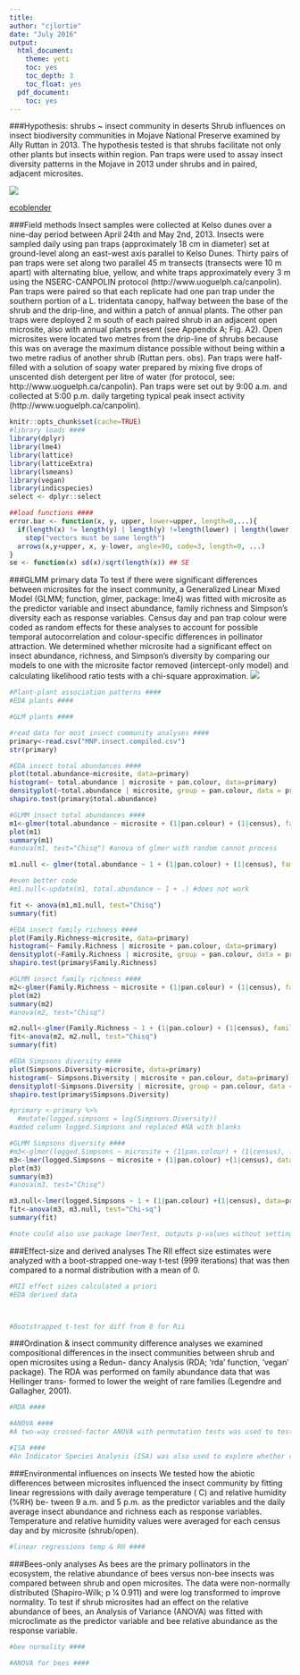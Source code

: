 ```yaml
---
title:
author: "cjlortie"
date: "July 2016"
output:
  html_document:
    theme: yeti
    toc: yes
    toc_depth: 3
    toc_float: yes
  pdf_document:
    toc: yes
---
```

###Hypothesis: shrubs ~ insect community in deserts
Shrub influences on insect biodiversity communities in Mojave National Preserve examined by Ally Ruttan in 2013. The hypothesis tested is that shrubs facilitate not only other plants but insects within region. Pan traps were used to assay insect diversity patterns in the Mojave in 2013 under shrubs and in paired, adjacent microsites.  

![](./kelso.JPG)

[ecoblender](http://ecoblender.org)

###Field methods
Insect samples were collected at Kelso dunes over a nine-day period between April 24th and May 2nd, 2013. Insects were sampled daily using pan traps (approximately 18 cm in diameter) set at ground-level along an east-west axis parallel to Kelso Dunes. Thirty pairs of pan traps were set along two parallel 45 m transects (transects were 10 m apart) with alternating blue, yellow, and white traps approximately every 3 m using the NSERC-CANPOLIN protocol (http://www.uoguelph.ca/canpolin). Pan traps were paired so that each replicate had one pan trap under the southern portion of a L. tridentata canopy, halfway between the base of the shrub and the drip-line, and within a patch of annual plants. The other pan traps were deployed 2 m south of each paired shrub in an adjacent open microsite, also with annual plants present (see Appendix A; Fig. A2). Open microsites were located two metres from the drip-line of shrubs because this was on average the maximum distance possible without being within a two metre radius of another shrub (Ruttan pers. obs). Pan traps were half-filled with a solution of soapy water prepared by mixing five drops of unscented dish detergent per litre of water (for protocol, see: http://www.uoguelph.ca/canpolin). Pan traps were set out by 9:00 a.m. and collected at 5:00 p.m. daily targeting typical peak insect activity (http://www.uoguelph.ca/canpolin). 

```r
knitr::opts_chunk$set(cache=TRUE)
#library loads ####
library(dplyr)
library(lme4)
library(lattice)
library(latticeExtra)
library(lsmeans)
library(vegan)
library(indicspecies)
select <- dplyr::select

##load functions ####
error.bar <- function(x, y, upper, lower=upper, length=0,...){
  if(length(x) != length(y) | length(y) !=length(lower) | length(lower) != length(upper))
    stop("vectors must be same length")
  arrows(x,y+upper, x, y-lower, angle=90, code=3, length=0, ...)
}
se <- function(x) sd(x)/sqrt(length(x)) ## SE
```

###GLMM primary data
To test if there were significant differences between microsites for the insect community, a Generalized Linear Mixed Model (GLMM; function, glmer, package: lme4) was fitted with microsite as the predictor variable and insect abundance, family richness and Simpson’s diversity each as response variables. Census day and pan trap colour were coded as random effects for these analyses to account for possible temporal autocorrelation and colour-specific differences in pollinator attraction. We determined whether microsite had a significant effect on insect abundance, richness, and Simpson’s diversity by comparing our models to one with the microsite factor removed (intercept-only model) and calculating likelihood ratio tests with a chi-square approximation.
![](./mnp.JPG)

```r
#Plant-plant association patterns ####
#EDA plants ####

#GLM plants ####

```

```r
#read data for most insect community analyses ####
primary<-read.csv("MNP.insect.compiled.csv")
str(primary)

#EDA insect total abundances ####
plot(total.abundance~microsite, data=primary)
histogram(~ total.abundance | microsite + pan.colour, data=primary)
densityplot(~total.abundance | microsite, group = pan.colour, data = primary)
shapiro.test(primary$total.abundance)

#GLMM insect total abundances ####
m1<-glmer(total.abundance ~ microsite + (1|pan.colour) + (1|census), family=poisson, data=primary)
plot(m1)
summary(m1)
#anova(m1, test="Chisq") #anova of glmer with random cannot process

m1.null <- glmer(total.abundance ~ 1 + (1|pan.colour) + (1|census), family=poisson, data=primary)

#even better code
#m1.null<-update(m1, total.abundance ~ 1 + .) #does not work

fit <- anova(m1,m1.null, test="Chisq")
summary(fit)

#EDA insect family richness ####
plot(Family.Richness~microsite, data=primary)
histogram(~ Family.Richness | microsite + pan.colour, data=primary)
densityplot(~Family.Richness | microsite, group = pan.colour, data = primary)
shapiro.test(primary$Family.Richness)

#GLMM insect family richness ####
m2<-glmer(Family.Richness ~ microsite + (1|pan.colour) + (1|census), family=poisson, data=primary)
plot(m2)
summary(m2)
#anova(m2, test="Chisq")

m2.null<-glmer(Family.Richness ~ 1 + (1|pan.colour) + (1|census), family=poisson, data=primary)
fit<-anova(m2, m2.null, test="Chisq")
summary(fit)

#EDA Simpsons diversity ####
plot(Simpsons.Diversity~microsite, data=primary)
histogram(~ Simpsons.Diversity | microsite + pan.colour, data=primary)
densityplot(~Simpsons.Diversity | microsite, group = pan.colour, data = primary)
shapiro.test(primary$Simpsons.Diversity)

#primary <-primary %>% 
  #mutate(logged.simpsons = log(Simpsons.Diversity))
#added column logged.Simpsons and replaced #NA with blanks

#GLMM Simpsons diversity ####
#m3<-glmer(logged.Simpsons ~ microsite + (1|pan.colour) + (1|census), family=gaussian, data=primary)
m3<-lmer(logged.Simpsons ~ microsite + (1|pan.colour) +(1|census), data=primary)
plot(m3)
summary(m3) 
#anova(m3, test="Chisq")

m3.null<-lmer(logged.Simpsons ~ 1 + (1|pan.colour) +(1|census), data=primary)
fit<-anova(m3, m3.null, test="Chi-sq")
summary(fit)

#note could also use package lmerTest, outputs p-values without setting up dummy null model


```

###Effect-size and derived analyses
The RII effect size estimates were analyzed with a boot-strapped one-way t-test (999 iterations) that was then compared to a normal distribution with a mean of 0.
``` r
#RII effect sizes calculated a priori
#EDA derived data



#Bootstrapped t-test for diff from 0 for Rii

```

###Ordination & insect community difference analyses
we examined compositional differences in the insect communities between shrub and open microsites using a Redun- dancy Analysis (RDA; ‘rda’ function, ‘vegan’ package). The RDA was performed on family abundance data that was Hellinger trans- formed to lower the weight of rare families (Legendre and Gallagher, 2001). 
```r
#RDA ####

#ANOVA ####
#A two-way crossed-factor ANOVA with permutation tests was used to test for differences in arthropod community structure between shrub and open microsites

#ISA ####
#An Indicator Species Analysis (ISA) was also used to explore whether certain species were more strongly indicative of either of the two microsite classifications tested and was performed with the ‘indval’ function (package: ‘indicspecies’).


```

###Environmental influences on insects
We tested how the abiotic differences between microsites influenced the insect community by fitting linear regressions with daily average temperature ( C) and relative humidity (%RH) be- tween 9 a.m. and 5 p.m. as the predictor variables and the daily average insect abundance and richness each as response variables. Temperature and relative humidity values were averaged for each census day and by microsite (shrub/open).

```r
#linear regressions temp & RH ####

```

###Bees-only analyses
As bees are the primary pollinators in the ecosystem, the relative abundance of bees versus non-bee insects was compared between shrub and open microsites. The data were non-normally distributed (Shapiro-Wilk; p 1⁄4 0.911) and were log transformed to improve normality. To test if shrub microsites had an effect on the relative abundance of bees, an Analysis of Variance (ANOVA) was fitted with microclimate as the predictor variable and bee relative abundance as the response variable.

```r
#bee normality ####

#ANOVA for bees ####

```
